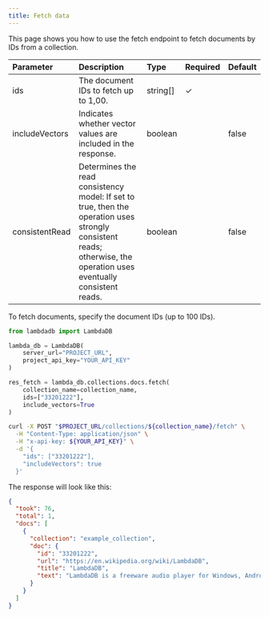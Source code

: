 ```yaml
---
title: Fetch data
---
```


This page shows you how to use the fetch endpoint to fetch documents by IDs from a collection.

| Parameter      | Description                                                   | Type       | Required | Default |
| :------------- | :------------------------------------------------------------ | :--------- | :------- | :------ |
| ids            | The document IDs to fetch up to 1,00.                         | string[]   | ✓        |         |
| includeVectors | Indicates whether vector values are included in the response. | boolean    |          | false   |
| consistentRead | Determines the read consistency model: If set to true, then the operation uses strongly consistent reads; otherwise, the operation uses eventually consistent reads. | boolean          |          | false   |

To fetch documents, specify the document IDs (up to 100 IDs).

<CodeGroup>

  ```python Python
  from lambdadb import LambdaDB

  lambda_db = LambdaDB(
      server_url="PROJECT_URL",
      project_api_key="YOUR_API_KEY"
  )

  res_fetch = lambda_db.collections.docs.fetch(
      collection_name=collection_name, 
      ids=["33201222"], 
      include_vectors=True
  )
  ```

  ```bash cURL
  curl -X POST "$PROJECT_URL/collections/${collection_name}/fetch" \
    -H "Content-Type: application/json" \
    -H "x-api-key: ${YOUR_API_KEY}" \
    -d '{
      "ids": ["33201222"],
      "includeVectors": true
    }'
  ```

</CodeGroup>

The response will look like this:

```json
{
  "took": 76,
  "total": 1,
  "docs": [
    {
      "collection": "example_collection",
      "doc": {
        "id": "33201222",
        "url": "https://en.wikipedia.org/wiki/LambdaDB",
        "title": "LambdaDB",
        "text": "LambdaDB is a freeware audio player for Windows, Android and Linux (through Wine) ... "
      }
    }
  ]
}
